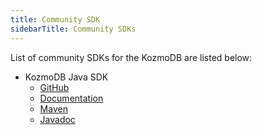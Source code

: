 ```yaml
---
title: Community SDK
sidebarTitle: Community SDKs
---
```


List of community SDKs for the KozmoDB are listed below:

- KozmoDB Java SDK
  - [GitHub](https://github.com/md-abid-hussain/kozmodb-java-sdk)
  - [Documentation](https://kozmodb-java-sdk.hashnode.space/docs)
  - [Maven](https://central.sonatype.com/artifact/io.github.md-abid-hussain/kozmodb-java-sdk)
  - [Javadoc](https://md-abid-hussain.github.io/kozmodb-java-sdk/)
